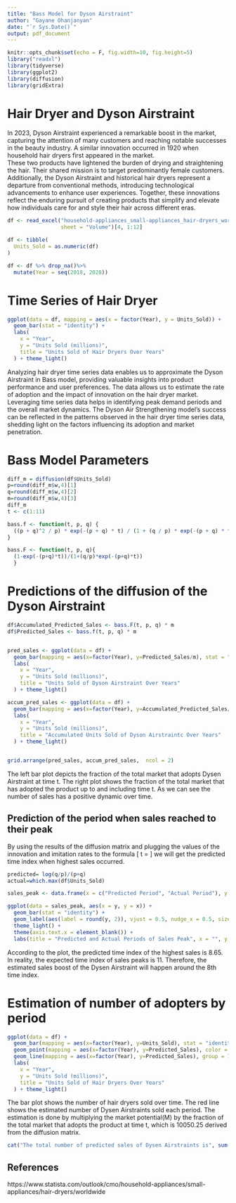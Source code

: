 ```yaml
---
title: "Bass Model for Dyson Airstraint"
author: "Gayane Ohanjanyan"
date: "`r Sys.Date()`"
output: pdf_document
---
```


```r
knitr::opts_chunk$set(echo = F, fig.width=10, fig.height=5)
library("readxl")
library(tidyverse)
library(ggplot2)
library(diffusion)
library(gridExtra)
```

# Hair Dryer and Dyson Airstraint  

In 2023, Dyson Airstraint experienced a remarkable boost in the market, capturing the attention of many customers and reaching notable successes in the beauty industry. A similar innovation occurred in 1920 when household hair dryers first appeared in the market.   
These two products have lightened the burden of drying and straightening the hair. Their shared mission is to target predominantly female customers. Additionally, the Dyson Airstraint and historical hair dryers represent a departure from conventional methods, introducing technological advancements to enhance user experiences. Together, these innovations reflect the enduring pursuit of creating products that simplify and elevate how individuals care for and style their hair across different eras.  


```r
df <- read_excel("household-appliances_small-appliances_hair-dryers_worldwide_USD_en.xlsx", 
                 sheet = "Volume")[4, 1:12]

df <- tibble(
  Units_Sold = as.numeric(df)
)

df <- df %>% drop_na()%>% 
  mutate(Year = seq(2018, 2028))
```
# Time Series of Hair Dryer


```r
ggplot(data = df, mapping = aes(x = factor(Year), y = Units_Sold)) +
  geom_bar(stat = "identity") + 
  labs(
    x = "Year",
    y = "Units Sold (millions)",
    title = "Units Sold of Hair Dryers Over Years"
  ) + theme_light()
```
Analyzing hair dryer time series data enables us to approximate the Dyson Airstraint in Bass model, providing valuable insights into product performance and user preferences. The data allows us to estimate the rate of adoption and the impact of innovation on the hair dryer market. Leveraging time series data helps in identifying peak demand periods and the overall market dynamics. The Dyson Air Strengthening model's success can be reflected in the patterns observed in the hair dryer time series data, shedding light on the factors influencing its adoption and market penetration.

# Bass Model Parameters
```r
diff_m = diffusion(df$Units_Sold) 
p=round(diff_m$w,4)[1] 
q=round(diff_m$w,4)[2] 
m=round(diff_m$w,4)[3] 
diff_m
t <- c(1:11)
```

```r
bass.f <- function(t, p, q) {
  ((p + q)^2 / p) * exp(-(p + q) * t) / (1 + (q / p) * exp(-(p + q) * t))^2
}

bass.F <- function(t, p, q){ 
  (1-exp(-(p+q)*t))/(1+(q/p)*exp(-(p+q)*t)) 
  }
```


# Predictions of the diffusion of the Dyson Airstraint

```r
df$Accumulated_Predicted_Sales <- bass.F(t, p, q) * m
df$Predicted_Sales <- bass.f(t, p, q) * m


pred_sales <- ggplot(data = df) +
  geom_bar(mapping = aes(x=factor(Year), y=Predicted_Sales/m), stat = "identity") + 
  labs(
    x = "Year",
    y = "Units Sold (millions)",
    title = "Units Sold of Dyson Airstraint Over Years"
  ) + theme_light()

accum_pred_sales <- ggplot(data = df) +
  geom_bar(mapping = aes(x=factor(Year), y=Accumulated_Predicted_Sales/m), stat = "identity") + 
  labs(
    x = "Year",
    y = "Units Sold (millions)",
    title = "Accumulated Units Sold of Dyson Airstraintc Over Years"
  ) + theme_light()


grid.arrange(pred_sales, accum_pred_sales,  ncol = 2)
```
The left bar plot depicts the fraction of the total market that adopts Dysen Airstraint at time t. The right plot shows the fraction of the total market that has adopted the product up to and including time t. As we can see the number of sales has a positive dynamic over time. 

## Prediction of the period when sales reached to their peak  

By using the results of the diffusion matrix and plugging the values of the innovation and imitation rates to the formula \[ t = \frac{\ln\left(\frac{q}{p}\right)}{p+q} \] we will get the predicted time index when highest sales occurred.

```r
predicted= log(q/p)/(p+q) 
actual=which.max(df$Units_Sold)

sales_peak <- data.frame(x = c("Predicted Period", "Actual Period"), y = c(predicted, actual))

ggplot(data = sales_peak, aes(x = y, y = x)) + 
  geom_bar(stat = "identity") +
  geom_label(aes(label = round(y, 2)), vjust = 0.5, nudge_x = 0.5, size = 4, fill = "lightgrey") +  
  theme_light() +
  theme(axis.text.x = element_blank()) +
  labs(title = "Predicted and Actual Periods of Sales Peak", x = "", y = "")
```
According to the plot, the predicted time index of the highest sales is 8.65. In reality, the expected time index of sales peaks is 11. Therefore, the estimated sales boost of the Dysen Airstraint will happen around the 8th time index.


# Estimation of number of adopters by period
```r
ggplot(data = df) +
  geom_bar(mapping = aes(x=factor(Year), y=Units_Sold), stat = "identity") + 
  geom_point(mapping = aes(x=factor(Year), y=Predicted_Sales), color = 'darkred', size = 3) + 
  geom_line(mapping = aes(x=factor(Year), y=Predicted_Sales), group = 1, color = "darkred") + 
  labs(
    x = "Year",
    y = "Units Sold (millions)",
    title = "Units Sold of Hair Dryers Over Years"
  ) + theme_light() 
```
The bar plot shows the number of hair dryers sold over time. The red line shows the estimated number of Dysen Airstraints sold each period. The estimation is done by multiplying the market potential(M) by the fraction of the total market that adopts the product at time t, which is 10050.25 derived from the diffusion matrix.


```r
cat("The total number of predicted sales of Dysen Airstraints is", sum(df$Predicted_Sales))
```


## References  

https://www.statista.com/outlook/cmo/household-appliances/small-appliances/hair-dryers/worldwide

